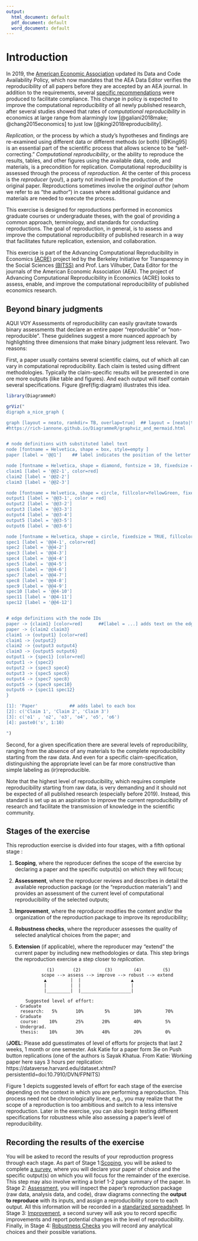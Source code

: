 ```yaml
---
output:
  html_document: default
  pdf_document: default
  word_document: default
---
```



# Introduction {#intro}

In 2019, the [American Economic Association](https://www.aeaweb.org/journals/policies/data-code/) updated its Data and Code Availability Policy, which now mandates that the AEA Data Editor verifies the reproducibility of all papers before they are accepted by an AEA journal. In addition to the requirements, several [specific recommendations](https://aeadataeditor.github.io/aea-de-guidance/) were produced to facilitate compliance. This change in policy is expected to improve the computational reproducibility of all newly published research, after several studies showed that rates of *computational reproducibility* in economics at large range from alarmingly low [@galiani2018make; @chang2015economics] to just low [@kingi2018reproducibility].

*Replication*, or the process by which a study’s hypotheses and findings are re-examined using different data or different methods (or both) [@King95] is an essential part of the scientific process that allows science to be “self-correcting.” *Computational reproducibility*, or the ability to reproduce the results, tables, and other figures using the available data, code, and materials, is a precondition for replication. Computational reproducibility is assessed through the process of *reproduction*. At the center of this process is the *reproducer* (you!), a party not involved in the production of the original paper. Reproductions sometimes involve the *original author* (whom we refer to as “the author”) in cases where additional guidance and materials are needed to execute the process.

This exercise is designed for reproductions performed in economics graduate courses or undergraduate theses, with the goal of providing a common approach, terminology, and standards for conducting reproductions. The goal of reproduction, in general, is to assess and improve the computational reproducibility of published research in a way that facilitates future replication, extension, and collaboration.

This exercise is part of the Advancing Computational Reproducibility in Economics [(ACRE)](https://www.bitss.org/ecosystem/acre/) project led by the Berkeley Initiative for Transparency in the Social Sciences [(BITSS)](bitss.org) and Prof. Lars Vilhuber, Data Editor for the journals of the American Economic Association (AEA). The project of Advancing Computational Reproducibility in Economics (ACRE) looks to assess, enable, and improve the computational reproducibility of published economics research.

## Beyond binary judgments

AQUI VOY 
Assessments of reproducibility can easily gravitate towards binary assessments that declare an entire paper "reproducible" or "non-reproducible". These guidelines suggest a more nuanced approach by highlighting three dimensions that make binary judgment less relevant. 
Two reasons:

First, a paper usually contains several scientific claims, out of which all can vary in computational reproducibility. Each claim is tested using diffrent methodologies. Typically the claim-specific results will be presented in one ore more outputs (like table and figures). And each output will itself contain several specifications. Figure \@ref(fig:diagram) illustrates this idea. 

```r
library(DiagrammeR)

grViz("
digraph a_nice_graph {

graph [layout = neato, rankdir= TB, overlap=true]  ## layout = [neato|twopi, etc]
#https://rich-iannone.github.io/DiagrammeR/graphviz_and_mermaid.html


# node definitions with substituted label text
node [fontname = Helvetica, shape = box, style=empty ]
paper [label = '@@1']    ## label indicates the position of the letter

node [fontname = Helvetica, shape = diamond, fontsize = 10, fixedsize = TRUE, fillcolor=Gray]
claim1 [label = '@@2-1', color=red]
claim2 [label = '@@2-2']
claim3 [label = '@@2-3']

node [fontname = Helvetica, shape = circle, fillcolor=YellowGreen, fixedsize = TRUE]
output1 [label = '@@3-1', color = red]
output2 [label = '@@3-2']
output3 [label = '@@3-3']
output4 [label = '@@3-4']
output5 [label = '@@3-5']
output6 [label = '@@3-6']

node [fontname = Helvetica, shape = circle, fixedsize = TRUE, fillcolor=Peru]
spec1 [label = '@@4-1', color=red]
spec2 [label = '@@4-2']
spec3 [label = '@@4-3']
spec4 [label = '@@4-4']
spec5 [label = '@@4-5']
spec6 [label = '@@4-6']
spec7 [label = '@@4-7']
spec8 [label = '@@4-8']
spec9 [label = '@@4-9']
spec10 [label = '@@4-10']
spec11 [label = '@@4-11']
spec12 [label = '@@4-12']


# edge definitions with the node IDs
paper -> {claim1} [color=red]      ##[label = ...] adds text on the edge
paper -> {claim2 claim3} 
claim1 -> {output1} [color=red]
claim1 -> {output2} 
claim2 -> {output3 output4}
claim3 -> {output5 output6}
output1 -> {spec1} [color=red]
output1 -> {spec2} 
output2 -> {spec3 spec4}
output3 -> {spec5 spec6}
output4 -> {spec7 spec8}
output5 -> {spec9 spec10}
output6 -> {spec11 spec12}
}

[1]: 'Paper'            ## adds label to each box
[2]: c('Claim 1', 'Claim 2', 'Claim 3')
[3]: c('o1' , 'o2', 'o3', 'o4', 'o5', 'o6')
[4]: paste0('s', 1:10)

")
```

Second, for a given specification there are several levels of reproducibility, ranging from the absence of any materials to the complete reproducibility starting from the raw data. And even for a specific claim-specification, distinguishing the appropriate level can be far more constructive than simple labeling as (ir)reproducible.

Note that the highest level of reproducibility, which requires complete reproducibility starting from  raw data, is very demanding and it should not be expected of all published research (especially before 2019). Instead, this standard is set up as an aspiration to improve the current reproducibility of research and facilitate the transmission of knowledge in the scientific community.


## Stages of the exercise

This reproduction exercise is divided into four stages, with a fifth optional stage :   

1. **Scoping**, where the reproducer defines the scope of the exercise by declaring a paper and the specific output(s) on which they will focus;  
2.	**Assessment**, where the reproducer reviews and describes in detail the available reproduction package (or the “reproduction materials”) and provides an assessment of the current level of computational reproducibility of the selected outputs;  
3.	**Improvement**, where the reproducer modifies the content and/or the organization of the reproduction package to improve its reproducibility;  
4.	**Robustness checks**, where the reproducer assesses the quality of selected analytical choices from the paper; and  
5.	**Extension** (if applicable), where the reproducer may “extend” the current paper by including new methodologies or data. This step brings the reproduction exercise a step closer to *replication*.


                    (1)       (2)         (3)        (4)        (5)
                  scope --> assess --> improve --> robust --> extend
                   ▲         |  |                   ▲
                   |         |  |                   |
                   |_________|  |___________________|

            Suggested level of effort:
        - Graduate
          research:   5%       10%        5%         10%         70%
        - Graduate
          course:    10%       25%       20%         40%         5%
        - Undergrad.
          thesis:    10%       30%       40%         20%         0%

(**JOEL**: Please add guesstimates of level of efforts for projects that last 2 weeks, 1 month or one semester. Ask Katie for a paper form 3ie on Push button replications (one of the authors is Sayak Khatua. From Katie: Working paper here says 3 hours per replication: https://dataverse.harvard.edu/dataset.xhtml?persistentId=doi:10.7910/DVN/FPNITS)

Figure 1 depicts suggested levels of effort for each stage of the exercise depending on the context in which you are performing a reproduction. This process need not be chronologically linear, e.g., you may realize that the scope of a reproduction is too ambitious and switch to a less intensive reproduction. Later in the exercise, you can also begin testing different specifications for robustness while also assessing a paper's level of reproducibility.

## Recording the results of the exercise

You will be asked to record the results of your reproduction progress through each stage. As part of Stage 1:[Scoping](#scoping), you will be asked to complete [a survey](https://berkeley.qualtrics.com/jfe/form/SV_8hLHNI6LGSYchEN), where you will declare your paper of choice and the specific output(s) on which you will focus for the remainder of the exercise. This step may also involve writing a brief 1-2 page summary of the paper. In Stage 2: [Assessment](#assessment), you will inspect the paper's reproduction package (raw data, analysis data, and code), draw diagrams connecting the **output to reproduce** with its inputs, and assign a reproducibility score to each output. All this information will be recorded in a [standarized spreadsheet](ADD LINK). In Stage 3: [Improvement]((#improvements)), a second survey will ask you to record specific improvements and report potential changes in the level of reproducibility. Finally, in Stage 4: [Robustness Checks](#robust) you will record any analytical choices and their possible variations.
